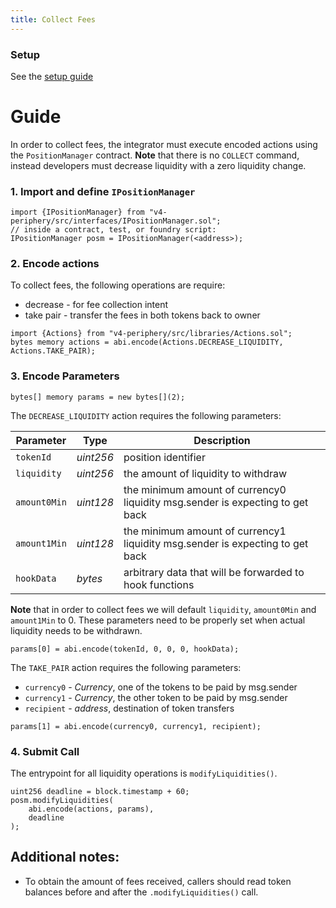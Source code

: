 ```yaml
---
title: Collect Fees
---
```


### Setup

See the [setup guide](./00-setup-liquidity.mdx)

# Guide

In order to collect fees, the integrator must execute encoded actions
using the `PositionManager` contract. **Note** that there is no
`COLLECT` command, instead developers must decrease liquidity with a zero
liquidity change.

### 1. Import and define `IPositionManager`

```solidity
import {IPositionManager} from "v4-periphery/src/interfaces/IPositionManager.sol";
// inside a contract, test, or foundry script:
IPositionManager posm = IPositionManager(<address>);
```

### 2. Encode actions

To collect fees, the following operations are require:
* decrease - for fee collection intent
* take pair - transfer the fees in both tokens back to owner

```solidity
import {Actions} from "v4-periphery/src/libraries/Actions.sol";
bytes memory actions = abi.encode(Actions.DECREASE_LIQUIDITY, Actions.TAKE_PAIR);
```

### 3. Encode Parameters

```solidity
bytes[] memory params = new bytes[](2);
```

The `DECREASE_LIQUIDITY` action requires the following parameters:

| Parameter    | Type      | Description                                                                   |
|--------------|-----------|-------------------------------------------------------------------------------|
| `tokenId`    | _uint256_ | position identifier                                                           |
| `liquidity`  | _uint256_ | the amount of liquidity to withdraw                                           |
| `amount0Min` | _uint128_ | the minimum amount of currency0 liquidity msg.sender is expecting to get back |
| `amount1Min` | _uint128_ | the minimum amount of currency1 liquidity msg.sender is expecting to get back |
| `hookData`   | _bytes_   | arbitrary data that will be forwarded to hook functions                       |

**Note** that in order to collect fees we will default `liquidity`, `amount0Min` and `amount1Min` to 0.
These parameters need to be properly set when actual liquidity needs to be withdrawn.

```solidity
params[0] = abi.encode(tokenId, 0, 0, 0, hookData);
```

The `TAKE_PAIR` action requires the following parameters:

* `currency0` - _Currency_, one of the tokens to be paid by msg.sender
* `currency1` - _Currency_, the other token to be paid by msg.sender
* `recipient` - _address_, destination of token transfers

```solidity
params[1] = abi.encode(currency0, currency1, recipient);
```

### 4. Submit Call

The entrypoint for all liquidity operations is `modifyLiquidities()`.

```solidity
uint256 deadline = block.timestamp + 60;
posm.modifyLiquidities(
    abi.encode(actions, params),
    deadline
);
```

## Additional notes:

* To obtain the amount of fees received, callers should read
token balances before and after the `.modifyLiquidities()` call.

